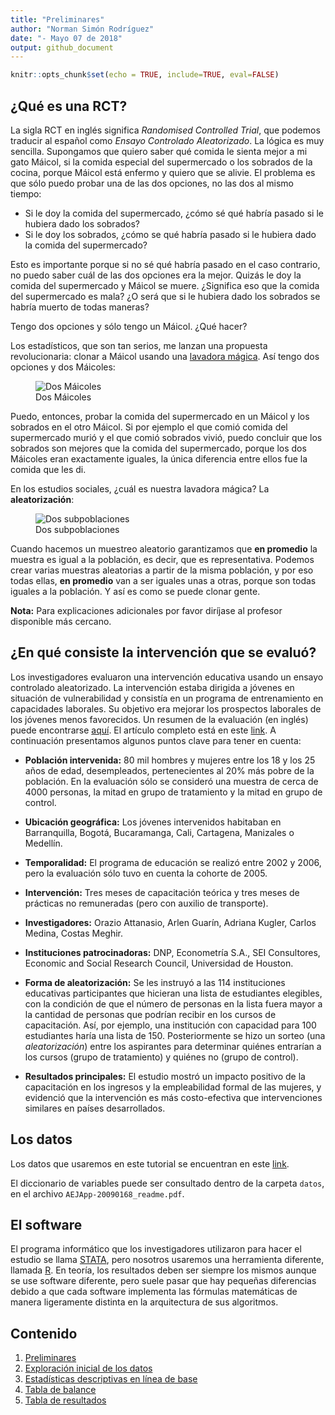 ```yaml
---
title: "Preliminares"
author: "Norman Simón Rodríguez"
date: "- Mayo 07 de 2018"
output: github_document
---
```

  
```r
knitr::opts_chunk$set(echo = TRUE, include=TRUE, eval=FALSE)
```

## ¿Qué es una RCT?

La sigla RCT en inglés significa *Randomised Controlled Trial*, que podemos traducir al español como *Ensayo Controlado Aleatorizado*. La lógica es muy sencilla. Supongamos que quiero saber qué comida le sienta mejor a mi gato Máicol, si la comida especial del supermercado o los sobrados de la cocina, porque Máicol está enfermo y quiero que se alivie. El problema es que sólo puedo probar una de las dos opciones, no las dos al mismo tiempo:

* Si le doy la comida del supermercado, ¿cómo sé qué habría pasado si le hubiera dado los sobrados?
* Si le doy los sobrados, ¿cómo se qué habría pasado si le hubiera dado la comida del supermercado?

Esto es importante porque si no sé qué habría pasado en el caso contrario, no puedo saber cuál de las dos opciones era la mejor. Quizás le doy la comida del supermercado y Máicol se muere. ¿Significa eso que la comida del supermercado es mala? ¿O será que si le hubiera dado los sobrados se habría muerto de todas maneras?

Tengo dos opciones y sólo tengo un Máicol. ¿Qué hacer?

Los estadísticos, que son tan serios, me lanzan una propuesta revolucionaria: clonar a Máicol usando una [lavadora mágica](https://www.ted.com/talks/hans_rosling_and_the_magic_washing_machine/transcript). Así tengo dos opciones y dos Máicoles:

![Dos Máicoles](imagenes/gato_clonado.png?raw=true "Dos Máicoles")

Puedo, entonces, probar la comida del supermercado en un Máicol y los sobrados en el otro Máicol. Si por ejemplo el que comió comida del supermercado murió y el que comió sobrados vivió, puedo concluir que los sobrados son mejores que la comida del supermercado, porque los dos Máicoles eran exactamente iguales, la única diferencia entre ellos fue la comida que les di.

En los estudios sociales, ¿cuál es nuestra lavadora mágica? La **aleatorización**:

![Dos subpoblaciones](imagenes/gente_clonada.png?raw=true "Dos subpoblaciones")

Cuando hacemos un muestreo aleatorio garantizamos que **en promedio** la muestra es igual a la población, es decir, que es representativa. Podemos crear varias muestras aleatorias a partir de la misma población, y por eso todas ellas, **en promedio** van a ser iguales unas a otras, porque son todas iguales a la población. Y así es como se puede clonar gente.

**Nota:** Para explicaciones adicionales por favor diríjase al profesor disponible más cercano.

## ¿En qué consiste la intervención que se evaluó?

Los investigadores evaluaron una intervención educativa usando un ensayo controlado aleatorizado. La intervención estaba dirigida a jóvenes en situación de vulnerabilidad y consistía en un programa de entrenamiento en capacidades laborales. Su objetivo era mejorar los prospectos laborales de los jóvenes menos favorecidos. Un resumen de la evaluación (en inglés) puede encontrarse [aquí](https://www.povertyactionlab.org/evaluation/vocational-training-disadvantaged-youth-colombia). El artículo completo está en este [link](https://www.povertyactionlab.org/sites/default/files/publications/472%20-%20training%20disadvantaged%20youth%20in%20Colombia%20July2011%20AEA.pdf). A continuación presentamos algunos puntos clave para tener en cuenta:

* **Población intervenida:** 80 mil hombres y mujeres entre los 18 y los 25 años de edad, desempleados, pertenecientes al 20% más pobre de la población. En la evaluación sólo se consideró una muestra de cerca de 4000 personas, la mitad en grupo de tratamiento y la mitad en grupo de control.

* **Ubicación geográfica:** Los jóvenes intervenidos habitaban en Barranquilla, Bogotá, Bucaramanga, Cali, Cartagena, Manizales o Medellín.

* **Temporalidad:** El programa de educación se realizó entre 2002 y 2006, pero la evaluación sólo tuvo en cuenta la cohorte de 2005.

* **Intervención:** Tres meses de capacitación teórica y tres meses de prácticas no remuneradas (pero con auxilio de transporte).

* **Investigadores:** Orazio Attanasio, Arlen Guarín, Adriana Kugler, Carlos Medina, Costas Meghir.

* **Instituciones patrocinadoras:** DNP, Econometría S.A., SEI Consultores, Economic and Social Research Council, Universidad de Houston.

* **Forma de aleatorización:** Se les instruyó a las 114 instituciones educativas participantes que hicieran una lista de estudiantes elegibles, con la condición de que el número de personas en la lista fuera mayor a la cantidad de personas que podrían recibir en los cursos de capacitación. Así, por ejemplo, una institución con capacidad para 100 estudiantes haría una lista de 150. Posteriormente se hizo un sorteo (una *aleatorización*) entre los aspirantes para determinar quiénes entrarían a los cursos (grupo de tratamiento) y quiénes no (grupo de control).

* **Resultados principales:** El estudio mostró un impacto positivo de la capacitación en los ingresos y la empleabilidad formal de las mujeres, y evidenció que la intervención es más costo-efectiva que intervenciones similares en países desarrollados.

## Los datos

Los datos que usaremos en este tutorial se encuentran en este [link](https://www.aeaweb.org/articles?id=10.1257/app.3.3.188).

El diccionario de variables puede ser consultado dentro de la carpeta `datos`, en el archivo `AEJApp-20090168_readme.pdf`.

## El software

El programa informático que los investigadores utilizaron para hacer el estudio se llama [STATA](https://www.stata.com/), pero nosotros usaremos una herramienta diferente, llamada [R](https://www.r-project.org/). En teoría, los resultados deben ser siempre los mismos aunque se use software diferente, pero suele pasar que hay pequeñas diferencias debido a que cada software implementa las fórmulas matemáticas de manera ligeramente distinta en la arquitectura de sus algoritmos.

## Contenido

1. [Preliminares](preliminares.md)
1. [Exploración inicial de los datos](exploracion.md)
1. [Estadísticas descriptivas en línea de base](tabla2.md)
1. [Tabla de balance](tabla3.md)
1. [Tabla de resultados](tablaresultados.md)